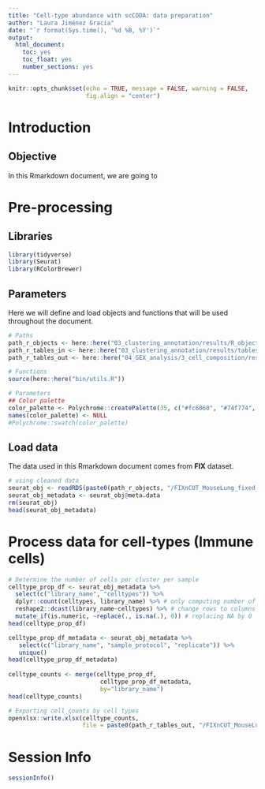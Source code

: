 ```yaml
---
title: "Cell-type abundance with scCODA: data preparation"
author: "Laura Jiménez Gracia"
date: "`r format(Sys.time(), '%d %B, %Y')`"
output:
  html_document:
    toc: yes
    toc_float: yes
    number_sections: yes
---
```


```r
knitr::opts_chunk$set(echo = TRUE, message = FALSE, warning = FALSE,
                      fig.align = "center")
```

# Introduction

## Objective
In this Rmarkdown document, we are going to

# Pre-processing
## Libraries
```r
library(tidyverse)
library(Seurat)
library(RColorBrewer)
```

## Parameters
Here we will define and load objects and functions that will be used throughout the document.
```r
# Paths
path_r_objects <- here::here("03_clustering_annotation/results/R_objects")
path_r_tables_in <- here::here("03_clustering_annotation/results/tables")
path_r_tables_out <- here::here("04_GEX_analysis/3_cell_composition/results/tables")

# Functions
source(here::here("bin/utils.R"))

# Parameters
## Color palette
color_palette <- Polychrome::createPalette(35, c("#fc6060", "#74f774", "#7c7cfc"))
names(color_palette) <- NULL
#Polychrome::swatch(color_palette)
```

## Load data
The data used in this Rmarkdown document comes from **FIX** dataset.
```r
# using cleaned data
seurat_obj <- readRDS(paste0(path_r_objects, "/FIXnCUT_MouseLung_fixed_clustering_annotation_cleaned-NoNeutrophils.rds"))
seurat_obj_metadata <- seurat_obj@meta.data
rm(seurat_obj)
head(seurat_obj_metadata)
```


# Process data for cell-types (Immune cells)
```r
# Determine the number of cells per cluster per sample
celltype_prop_df <- seurat_obj_metadata %>% 
  select(c("library_name", "celltypes")) %>%
  dplyr::count(celltypes, library_name) %>% # only computing number of cells, not percentages
  reshape2::dcast(library_name~celltypes) %>% # change rows to columns
  mutate_if(is.numeric, ~replace(., is.na(.), 0)) # replacing NA by 0
head(celltype_prop_df)

celltype_prop_df_metadata <- seurat_obj_metadata %>% 
   select(c("library_name", "sample_protocol", "replicate")) %>% 
   unique()
head(celltype_prop_df_metadata)
 
celltype_counts <- merge(celltype_prop_df, 
                          celltype_prop_df_metadata, 
                          by="library_name")
head(celltype_counts)

# Exporting cell_counts by cell types
openxlsx::write.xlsx(celltype_counts,
                     file = paste0(path_r_tables_out, "/FIXnCUT_MouseLung_fixed_clustering_annotation_cleaned_counts.xlsx"))
```

# Session Info
```r
sessionInfo()
```

